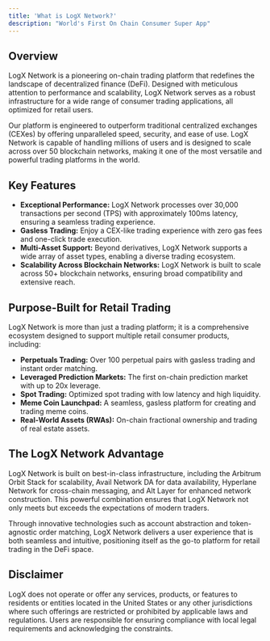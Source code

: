 ```yaml
---
title: 'What is LogX Network?'
description: "World's First On Chain Consumer Super App"
---
```


## Overview

LogX Network is a pioneering on-chain trading platform that redefines the landscape of decentralized finance (DeFi). Designed with meticulous attention to performance and scalability, LogX Network serves as a robust infrastructure for a wide range of consumer trading applications, all optimized for retail users.

Our platform is engineered to outperform traditional centralized exchanges (CEXes) by offering unparalleled speed, security, and ease of use. LogX Network is capable of handling millions of users and is designed to scale across over 50 blockchain networks, making it one of the most versatile and powerful trading platforms in the world.

## Key Features

- **Exceptional Performance:** LogX Network processes over 30,000 transactions per second (TPS) with approximately 100ms latency, ensuring a seamless trading experience.
- **Gasless Trading:** Enjoy a CEX-like trading experience with zero gas fees and one-click trade execution.
- **Multi-Asset Support:** Beyond derivatives, LogX Network supports a wide array of asset types, enabling a diverse trading ecosystem.
- **Scalability Across Blockchain Networks:** LogX Network is built to scale across 50+ blockchain networks, ensuring broad compatibility and extensive reach.

## Purpose-Built for Retail Trading

LogX Network is more than just a trading platform; it is a comprehensive ecosystem designed to support multiple retail consumer products, including:

- **Perpetuals Trading:** Over 100 perpetual pairs with gasless trading and instant order matching.
- **Leveraged Prediction Markets:** The first on-chain prediction market with up to 20x leverage.
- **Spot Trading:** Optimized spot trading with low latency and high liquidity.
- **Meme Coin Launchpad:** A seamless, gasless platform for creating and trading meme coins.
- **Real-World Assets (RWAs):** On-chain fractional ownership and trading of real estate assets.

## The LogX Network Advantage

LogX Network is built on best-in-class infrastructure, including the Arbitrum Orbit Stack for scalability, Avail Network DA for data availability, Hyperlane Network for cross-chain messaging, and Alt Layer for enhanced network construction. This powerful combination ensures that LogX Network not only meets but exceeds the expectations of modern traders.

Through innovative technologies such as account abstraction and token-agnostic order matching, LogX Network delivers a user experience that is both seamless and intuitive, positioning itself as the go-to platform for retail trading in the DeFi space.

## Disclaimer

LogX does not operate or offer any services, products, or features to residents or entities located in the United States or any other jurisdictions where such offerings are restricted or prohibited by applicable laws and regulations. Users are responsible for ensuring compliance with local legal requirements and acknowledging the constraints.
